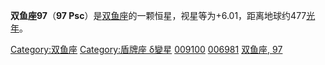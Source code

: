 {{Starbox begin
| name = 97 Psc
}}
{{Starbox observe
| epoch = [[J2000.0|J2000.0]]
| constell = [[双鱼座|双鱼座]]
| 星官 = 
| ra = {{RA| 1| 29| 52.86}}
| dec = {{DEC| +18| 21| 20.41}}
| appmag_v = +6.01
}}
{{Starbox character
| class =  A4IV
| b-v =  +0.14
| u-b =  +0.14
| variable = [[盾牌座δ变星|盾牌座δ变星]]
}}
{{Starbox astrometry
| radial_v =  4.2
| prop_mo_ra = 58.43
| prop_mo_dec = -2.70
| parallax = 6.84
| p_error = 0.64
| absmag_v = 
}}
{{Starbox catalog
| names = [[SAO星表|SAO]] 92463，[[HD星表|HD]] 9100，[[HR星表|HR]] 432，[[依巴谷星表|HIP]] 6981，双鱼座VX
}}
{{Starbox reference |Simbad= 97+Psc}}
{{Starbox end}}

'''双鱼座97'''（'''97 Psc'''）是[[双鱼座|双鱼座]]的一颗恒星，视星等为+6.01，距离地球约477[[光年|光年]]。

{{stars of Pisces}}

[[Category:双鱼座|Category:双鱼座]]
[[Category:盾牌座_δ變星|Category:盾牌座 δ變星]]
[[Category:HD和HDE天體|009100]]
[[Category:HIP天體|006981]]
[[Category:佛氏天體|双鱼座, 97]]